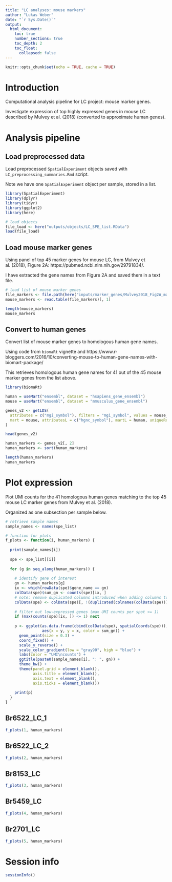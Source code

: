 ```yaml
---
title: "LC analyses: mouse markers"
author: "Lukas Weber"
date: "`r Sys.Date()`"
output:
  html_document:
    toc: true
    number_sections: true
    toc_depth: 2
    toc_float:
      collapsed: false
---
```


```r
knitr::opts_chunk$set(echo = TRUE, cache = TRUE)
```


# Introduction

Computational analysis pipeline for LC project: mouse marker genes.

Investigate expression of top highly expressed genes in mouse LC described by Mulvey et al. (2018) (converted to approximate human genes).


# Analysis pipeline


## Load preprocessed data

Load preprocessed `SpatialExperiment` objects saved with `LC_preprocessing_summaries.Rmd` script.

Note we have one `SpatialExperiment` object per sample, stored in a list.

```r
library(SpatialExperiment)
library(dplyr)
library(tidyr)
library(ggplot2)
library(here)
```

```r
# load objects
file_load <- here("outputs/objects/LC_SPE_list.RData")
load(file_load)
```


## Load mouse marker genes

Using panel of top 45 marker genes for mouse LC, from Mulvey et al. (2018), Figure 2A: https://pubmed.ncbi.nlm.nih.gov/29791834/.

I have extracted the gene names from Figure 2A and saved them in a text file.

```r
# load list of mouse marker genes
file_markers <- file.path(here("inputs/marker_genes/Mulvey2018_Fig2A_marker_genes.txt"))
mouse_markers <- read.table(file_markers)[, 1]

length(mouse_markers)
mouse_markers
```


## Convert to human genes

Convert list of mouse marker genes to homologous human gene names.

Using code from `biomaRt` vignette and https://www.r-bloggers.com/2016/10/converting-mouse-to-human-gene-names-with-biomart-package/

This retrieves homologous human gene names for 41 out of the 45 mouse marker genes from the list above.

```r
library(biomaRt)
```

```r
human = useMart("ensembl", dataset = "hsapiens_gene_ensembl")
mouse = useMart("ensembl", dataset = "mmusculus_gene_ensembl")

genes_v2 <- getLDS(
  attributes = c("mgi_symbol"), filters = "mgi_symbol", values = mouse_markers, 
  mart = mouse, attributesL = c("hgnc_symbol"), martL = human, uniqueRows = TRUE
)

head(genes_v2)

human_markers <- genes_v2[, 2]
human_markers <- sort(human_markers)

length(human_markers)
human_markers
```


# Plot expression

Plot UMI counts for the 41 homologous human genes matching to the top 45 mouse LC marker genes from Mulvey et al. (2018).

Organized as one subsection per sample below.

```r
# retrieve sample names
sample_names <- names(spe_list)

# function for plots
f_plots <- function(i, human_markers) {
  
  print(sample_names[i])
  
  spe <- spe_list[[i]]
  
  for (g in seq_along(human_markers)) {
    
    # identify gene of interest
    gn <- human_markers[g]
    ix <- which(rowData(spe)$gene_name == gn)
    colData(spe)$sum_gn <- counts(spe)[ix, ]
    # note: remove duplicated columns introduced when adding columns to colData
    colData(spe) <- colData(spe)[, !(duplicated(colnames(colData(spe))) | duplicated(colnames(colData(spe)), fromLast = TRUE))]
    
    # filter out low-expressed genes (max UMI counts per spot <= 1)
    if (max(counts(spe)[ix, ]) <= 1) next
    
    p <- ggplot(as.data.frame(cbind(colData(spe), spatialCoords(spe))), 
                aes(x = y, y = x, color = sum_gn)) + 
      geom_point(size = 0.3) + 
      coord_fixed() + 
      scale_y_reverse() + 
      scale_color_gradient(low = "gray90", high = "blue") + 
      labs(color = "UMI\ncounts") + 
      ggtitle(paste0(sample_names[i], ": ", gn)) + 
      theme_bw() + 
      theme(panel.grid = element_blank(), 
            axis.title = element_blank(), 
            axis.text = element_blank(), 
            axis.ticks = element_blank())
    
    print(p)
  }
}
```


## Br6522_LC_1

```r
f_plots(1, human_markers)
```


## Br6522_LC_2

```r
f_plots(2, human_markers)
```


## Br8153_LC

```r
f_plots(3, human_markers)
```


## Br5459_LC

```r
f_plots(4, human_markers)
```


## Br2701_LC

```r
f_plots(5, human_markers)
```


# Session info

```r
sessionInfo()
```

